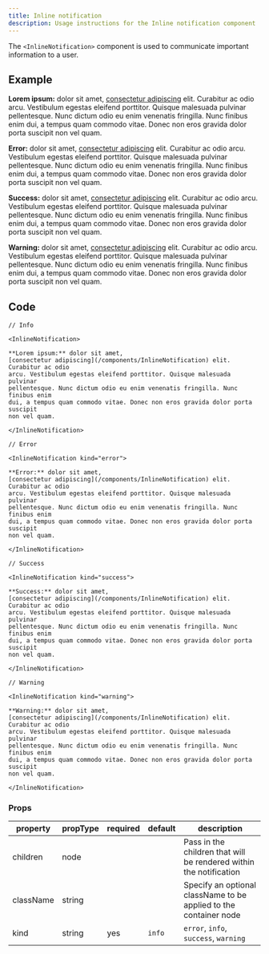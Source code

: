 ```yaml
---
title: Inline notification
description: Usage instructions for the Inline notification component
---
```


<PageDescription>

The `<InlineNotification>` component is used to communicate important
information to a user.

</PageDescription>

## Example

<Title>Info</Title>

<InlineNotification>

**Lorem ipsum:** dolor sit amet,
[consectetur adipiscing](/components/InlineNotification) elit. Curabitur ac odio
arcu. Vestibulum egestas eleifend porttitor. Quisque malesuada pulvinar
pellentesque. Nunc dictum odio eu enim venenatis fringilla. Nunc finibus enim
dui, a tempus quam commodo vitae. Donec non eros gravida dolor porta suscipit
non vel quam.

</InlineNotification>

<Title>Error</Title>

<InlineNotification kind="error">

**Error:** dolor sit amet,
[consectetur adipiscing](/components/InlineNotification) elit. Curabitur ac odio
arcu. Vestibulum egestas eleifend porttitor. Quisque malesuada pulvinar
pellentesque. Nunc dictum odio eu enim venenatis fringilla. Nunc finibus enim
dui, a tempus quam commodo vitae. Donec non eros gravida dolor porta suscipit
non vel quam.

</InlineNotification>

<Title>Success</Title>

<InlineNotification kind="success">

**Success:** dolor sit amet,
[consectetur adipiscing](/components/InlineNotification) elit. Curabitur ac odio
arcu. Vestibulum egestas eleifend porttitor. Quisque malesuada pulvinar
pellentesque. Nunc dictum odio eu enim venenatis fringilla. Nunc finibus enim
dui, a tempus quam commodo vitae. Donec non eros gravida dolor porta suscipit
non vel quam.

</InlineNotification>

<Title>Warning</Title>

<InlineNotification kind="warning">

**Warning:** dolor sit amet,
[consectetur adipiscing](/components/InlineNotification) elit. Curabitur ac odio
arcu. Vestibulum egestas eleifend porttitor. Quisque malesuada pulvinar
pellentesque. Nunc dictum odio eu enim venenatis fringilla. Nunc finibus enim
dui, a tempus quam commodo vitae. Donec non eros gravida dolor porta suscipit
non vel quam.

</InlineNotification>

## Code

```mdx path=components/InlineNotification/InlineNotification.js src=https://github.com/freight-trust/gatsby-workspace/tree/main/packages/@fr8/gatsby-workspace/src/components/InlineNotification
// Info

<InlineNotification>

**Lorem ipsum:** dolor sit amet,
[consectetur adipiscing](/components/InlineNotification) elit. Curabitur ac odio
arcu. Vestibulum egestas eleifend porttitor. Quisque malesuada pulvinar
pellentesque. Nunc dictum odio eu enim venenatis fringilla. Nunc finibus enim
dui, a tempus quam commodo vitae. Donec non eros gravida dolor porta suscipit
non vel quam.

</InlineNotification>

// Error

<InlineNotification kind="error">

**Error:** dolor sit amet,
[consectetur adipiscing](/components/InlineNotification) elit. Curabitur ac odio
arcu. Vestibulum egestas eleifend porttitor. Quisque malesuada pulvinar
pellentesque. Nunc dictum odio eu enim venenatis fringilla. Nunc finibus enim
dui, a tempus quam commodo vitae. Donec non eros gravida dolor porta suscipit
non vel quam.

</InlineNotification>

// Success

<InlineNotification kind="success">

**Success:** dolor sit amet,
[consectetur adipiscing](/components/InlineNotification) elit. Curabitur ac odio
arcu. Vestibulum egestas eleifend porttitor. Quisque malesuada pulvinar
pellentesque. Nunc dictum odio eu enim venenatis fringilla. Nunc finibus enim
dui, a tempus quam commodo vitae. Donec non eros gravida dolor porta suscipit
non vel quam.

</InlineNotification>

// Warning

<InlineNotification kind="warning">

**Warning:** dolor sit amet,
[consectetur adipiscing](/components/InlineNotification) elit. Curabitur ac odio
arcu. Vestibulum egestas eleifend porttitor. Quisque malesuada pulvinar
pellentesque. Nunc dictum odio eu enim venenatis fringilla. Nunc finibus enim
dui, a tempus quam commodo vitae. Donec non eros gravida dolor porta suscipit
non vel quam.

</InlineNotification>
```

### Props

| property  | propType | required | default | description                                                        |
| --------- | -------- | -------- | ------- | ------------------------------------------------------------------ |
| children  | node     |          |         | Pass in the children that will be rendered within the notification |
| className | string   |          |         | Specify an optional className to be applied to the container node  |
| kind      | string   | yes      | `info`  | `error`, `info`, `success`, `warning`                              |
